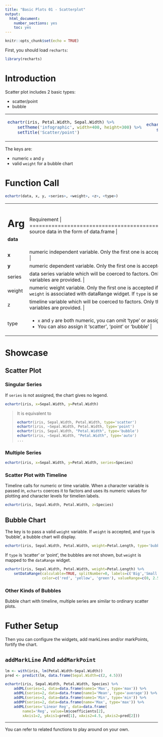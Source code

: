 ```yaml
---
title: "Basic Plots 01 - Scatterplot"
output: 
  html_document: 
    number_sections: yes
    toc: yes
---
```


```r
knitr::opts_chunk$set(echo = TRUE)
```

First, you should load `recharts`:
```r
library(recharts)
```

# Introduction

Scatter plot includes 2 basic types:

- scatter/point
- bubble

<table id='intro'>
<tr><td>
```r
echartr(iris, Petal.Width, Sepal.Width) %>% 
    setTheme('infographic', width=400, height=300) %>%
    setTitle('Scatter/point')
```
</td>
<td>
```r
echartr(iris, Petal.Width, Sepal.Width, weight=Petal.Length, type='bubble') %>% 
    setTheme('roma', width=400, height=300) %>% setTitle('Bubble')
```
</td></tr>
</table>

The keys are:

- numeric `x` and `y`
- valid `weight` for a bubble chart

# Function Call

```r
echartr(data, x, y, <series>, <weight>, <z>, <type>)
```

+---------+--------------------------------------------------------------------+
| Arg     |  Requirement                                                       |
+=========+====================================================================+
| **data**| source data in the form of data.frame                            |
+---------+--------------------------------------------------------------------+
| **x**   | numeric independent variable. Only the first one is accepted if multiple variables are provided. |
+---------+--------------------------------------------------------------------+
| **y**   | numeric dependent variable. Only the first one is accepted if multiple variables are provided. |
+---------+--------------------------------------------------------------------+
| series  | data series variable which will be coerced to factors. Only the first one is accepted if multiple variables are provided. |
+---------+--------------------------------------------------------------------+
| weight  | numeric weight variable. Only the first one is accepted if multiple variables are provided. `weight` is associated with dataRange widget. If `type` is set 'bubble', a bubble chart will display. |
+---------+--------------------------------------------------------------------+
|  z      | timeline variable which will be coerced to factors. Only the first one is accepted if multiple variables are provided. |
+---------+--------------------------------------------------------------------+
| type    | - `x` and `y` are both numeric, you can omit 'type' or assign it 'auto'. |
|         | - You can also assign it 'scatter', 'point' or 'bubble' |
+---------+--------------------------------------------------------------------+


# Showcase

## Scatter Plot

### Singular Series

If `series` is not assigned, the chart gives no legend.

```r
echartr(iris, x=Sepal.Width, y=Petal.Width)
```

> It is equivalent to
> 
> ```r
> echartr(iris, Sepal.Width, Petal.Width, type='scatter')
> echartr(iris, ~Sepal.Width, Petal.Width, type='point')
> echartr(iris, Sepal.Width, "Petal.Width", type='bubble')
> echartr(iris, ~Sepal.Width, "Petal.Width", type='auto')
> ...
> ```

### Multiple Series

```r
echartr(iris, x=Sepal.Width, y=Petal.Width, series=Species)
```

### Scatter Plot with Timeline

Timeline calls for numeric or time variable. When a character variable is passed in, `echarts` coerces it to factors and uses its numeric values for plotting and character levels for timelien labels.

```r
echartr(iris, Sepal.Width, Petal.Width, z=Species)
```

## Bubble Chart

The key is to pass a valid `weight` variable. If `weight` is accepted, and `type` is 'bubble', a bubble chart will display. 

```r
echartr(iris, Sepal.Width, Petal.Width, weight=Petal.Length, type='bubble')
```

If `type` is 'scatter' or 'point', the bubbles are not shown, but `weight` is mapped to the `dataRange` widget.

```r
echartr(iris, Sepal.Width, Petal.Width, weight=Petal.Length) %>%
    setDataRange(calculable=TRUE, splitNumber=0, labels=c('Big','Small'),
                 color=c('red', 'yellow', 'green'), valueRange=c(0, 2.5))
```

### Other Kinds of Bubbles

Bubble chart with timeline, multiple series are similar to ordinary scatter plots.

# Futher Setup

Then you can configure the widgets, add markLines and/or markPoints, fortify the chart.

## `addMarkLine` And `addMarkPoint`

```r
lm <- with(iris, lm(Petal.Width~Sepal.Width))
pred <- predict(lm, data.frame(Sepal.Width=c(2, 4.5)))

echartr(iris, Sepal.Width, Petal.Width, Species) %>%
    addML(series=1, data=data.frame(name1='Max', type='max')) %>%
    addML(series=2, data=data.frame(name1='Mean', type='average')) %>%
    addML(series=3, data=data.frame(name1='Min', type='min')) %>%
    addMP(series=2, data=data.frame(name='Max', type='max')) %>%
    addML(series='Linear Reg', data=data.frame(
        name1='Reg', value=lm$coefficients[2], 
        xAxis1=2, yAxis1=pred[1], xAxis2=4.5, yAxis2=pred[2]))
```

---------------

You can refer to related functions to play around on your own.

